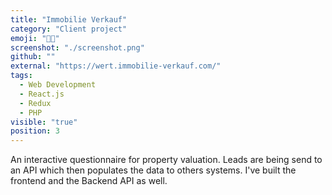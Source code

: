 ```yaml
---
title: "Immobilie Verkauf"
category: "Client project"
emoji: "👨‍💼"
screenshot: "./screenshot.png"
github: ""
external: "https://wert.immobilie-verkauf.com/"
tags:
  - Web Development
  - React.js
  - Redux
  - PHP
visible: "true"
position: 3
---
```


An interactive questionnaire for property valuation. Leads are being send to an API which then populates the data to others systems. I've built the frontend and the Backend API as well.